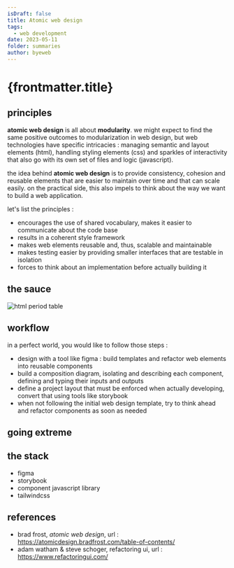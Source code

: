 ```yaml
---
isDraft: false
title: Atomic web design
tags:
  - web development
date: 2023-05-11
folder: summaries
author: byeweb
---
```


# {frontmatter.title}

## principles

**atomic web design** is all about **modularity**. we might expect to find the same positive outcomes to modularization in web design, but web technologies have specific intricacies : managing semantic and layout elements (html), handling styling elements (css) and sparkles of interactivity that also go with its own set of files and logic (javascript).

the idea behind **atomic web design** is to provide consistency, cohesion and
reusable elements that are easier to maintain over time and that can scale
easily. on the practical side, this also impels to think about the way we want
to build a web application.

let's list the principles :

- encourages the use of shared vocabulary, makes it easier to communicate about
  the code base
- results in a coherent style framework
- makes web elements reusable and, thus, scalable and maintainable
- makes testing easier by providing smaller interfaces that are testable in isolation
- forces to think about an implementation before actually building it

## the sauce

![html period table](https://atomicdesign.bradfrost.com/images/content/html-periodic-table.png)

## workflow

in a perfect world, you would like to follow those steps :

- design with a tool like figma : build templates and refactor web elements into reusable components
- build a composition diagram, isolating and describing each component, defining and typing their inputs and outputs
- define a project layout that must be enforced when actually developing, convert that using tools like storybook
- when not following the initial web design template, try to think ahead and refactor components as soon as needed

## going extreme

## the stack

- figma
- storybook
- component javascript library
- tailwindcss

## references

- brad frost, _atomic web design_, url : https://atomicdesign.bradfrost.com/table-of-contents/
- adam watham & steve schoger, refactoring ui, url : https://www.refactoringui.com/
